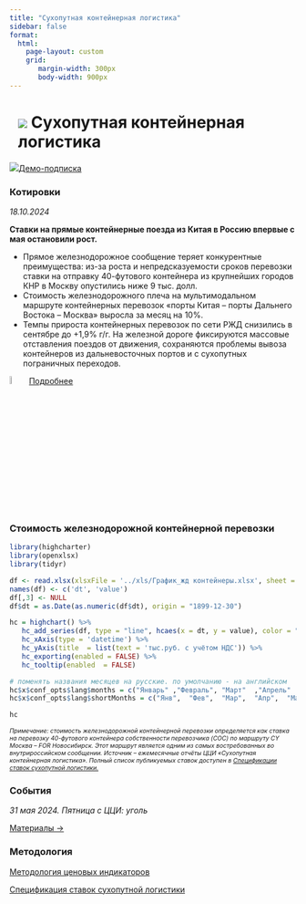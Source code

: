 ```yaml
---
title: "Сухопутная контейнерная логистика"
sidebar: false
format: 
  html:
    page-layout: custom
    grid:
       margin-width: 300px
       body-width: 900px
---
```


# ![](../images/icon-barcode.svg) Сухопутная контейнерная логистика {.my-custom-class style="margin-left:3%;"}

![](../images/icon-subscription.svg)[Демо-подписка](../demo-subscription.qmd)

::: {.grid style="margin-left:0%"}
::: {.g-col-12 .g-col-sm-12 .g-col-xs-12 .g-col-xl-6 .g-col-md-6 .g-col-lg-6}
### Котировки

*18.10.2024*

**Ставки на прямые контейнерные поезда из Китая в Россию впервые с мая остановили рост.**

-   Прямое железнодорожное сообщение теряет конкурентные преимущества: из-за роста и непредсказуемости сроков перевозки ставки на отправку 40-футового контейнера из крупнейших городов КНР в Москву опустились ниже 9 тыс. долл.
-   Стоимость железнодорожного плеча на мультимодальном маршруте контейнерных перевозок «порты Китая – порты Дальнего Востока – Москва» выросла за месяц на 10%.
-   Темпы прироста контейнерных перевозок по сети РЖД снизились в сентябре до +1,9% г/г. На железной дороге фиксируются массовые отставления поездов от движения, сохраняются проблемы вывоза контейнеров из дальневосточных портов и с сухопутных пограничных переходов.

![](../images/icon-locker.svg){width="6%"} [Подробнее](../demo-subscription.qmd)
:::

::: {.g-col-12 .g-col-sm-12 .g-col-xs-12 .g-col-xl-6 .g-col-md-6 .g-col-lg-6}
### Стоимость железнодорожной контейнерной перевозки

```r

library(highcharter)
library(openxlsx)
library(tidyr)

df <- read.xlsx(xlsxFile = '../xls/График_жд контейнеры.xlsx', sheet = 1, detectDates = TRUE, startRow = 1) 
names(df) <- c('dt', 'value')
df[,3] <- NULL
df$dt = as.Date(as.numeric(df$dt), origin = "1899-12-30")

hc = highchart() %>% 
   hc_add_series(df, type = "line", hcaes(x = dt, y = value), color = "#1A4AFC", name = "Стоимость контейнерной перевозки по маршруту Москва - Новосибирск, 40HC COC") %>% 
   hc_xAxis(type = 'datetime') %>% 
   hc_yAxis(title  = list(text = 'тыс.руб. с учётом НДС')) %>% 
   hc_exporting(enabled = FALSE) %>% 
   hc_tooltip(enabled  = FALSE)

# поменять названия месяцев на русские. по умолчанию - на английском
hc$x$conf_opts$lang$months = c("Январь"	,"Февраль",	"Март"	,"Апрель"	,"Май",	"Июнь", "Июль",	"Август",	"Сентябрь",	"Октябрь",	"Ноябрь",	"Декабрь")
hc$x$conf_opts$lang$shortMonths = c("Янв", 	"Фев",	"Мар",	"Апр",	"Май",	"Июн",	"Июл",	"Авг",	"Сен",	"Окт",	"Ноя",	"Дек")

hc
```

[*Примечание: стоимость железнодорожной контейнерной перевозки определяется как ставка на перевозку 40-футового контейнера собственности перевозчика (COC) по маршруту CY Москва – FOR Новосибирск. Этот маршрут является одним из самых востребованных во внутрироссийском сообщении. Источник – ежемесячные отчёты ЦЦИ «Сухопутная контейнерная логистика». Полный список публикуемых ставок доступен в [Спецификации ставок сухопутной логистики.](../methodology/specs-logistics.qmd)*]{style="font-size:0.75em"}
:::

::: {.g-col-12 .g-col-sm-12 .g-col-xs-12 .g-col-xl-6 .g-col-md-6 .g-col-lg-6}
### События

*31 мая 2024. Пятница с ЦЦИ: уголь*

[Материалы →](../events/2024-05-31-coal.qmd)
:::

::: {.g-col-12 .g-col-sm-12 .g-col-xs-12 .g-col-xl-4 .g-col-md-6 .g-col-lg-6}
### Методология

[Методология ценовых индикаторов](../methodology/methodology-benchmark-pbc.qmd)

[Спецификация ставок сухопутной логистики](../methodology/specs-logistics.qmd)
:::
:::

